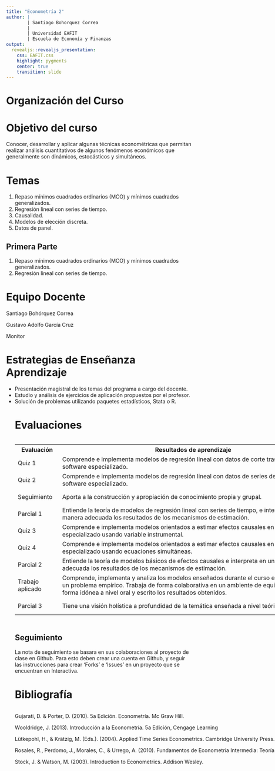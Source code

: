 ---
title: "Econometría 2"
author: |
        | Santiago Bohorquez Correa
        |
        | Universidad EAFIT
        | Escuela de Economía y Finanzas
output:
  revealjs::revealjs_presentation:
    css: EAFIT.css
    highlight: pygments
    center: true
    transition: slide
---



# Organización del Curso

# Objetivo del curso

Conocer, desarrollar y aplicar algunas técnicas econométricas que permitan realizar análisis cuantitativos de algunos fenómenos económicos que generalmente son dinámicos, estocásticos y simultáneos.

# Temas 
<ol>
  <li>Repaso mínimos cuadrados ordinarios (MCO) y mínimos cuadrados generalizados.</li>
  <li>Regresión lineal con series de tiempo.</li>
  <li>Causalidad.</li>
  <li>Modelos de elección discreta.</li>
  <li>Datos de panel.</li>
</ol> 

## Primera Parte 
<ol>
  <li>Repaso mínimos cuadrados ordinarios (MCO) y mínimos cuadrados generalizados.</li>
  <li>Regresión lineal con series de tiempo.</li>
</ol> 


# Equipo Docente

 Santiago Bohórquez Correa
 
 Gustavo Adolfo García Cruz
 
 Monitor
 
# Estrategias de Enseñanza Aprendizaje

<ul>
 <li>Presentación magistral de los temas del programa a cargo del docente.</li>
 <li>Estudio y análisis de ejercicios de aplicación propuestos por el profesor.</li>
 <li> Solución de problemas utilizando paquetes estadísticos, Stata o R.</li>
 
 
<style>
.divScroll {
overflow:scroll;
height:500px;
width:1000px;
}
</style>

# Evaluaciones 
<div class="divScroll">
<table>
  <tr>
    <th>Evaluación</th>
    <th>Resultados de aprendizaje</th>
    <th>	%	</th>
    <th> Fecha </th>
  </tr>
  <tr>
    <td>Quiz 1</td>
    <td>	Comprende e implementa modelos de regresión lineal con datos de corte trasversal en software especializado.</td>
    <td>5%	</td>
    <td>Semana 3</td>
  </tr>
  <tr>
    <td>Quiz 2</td>
    <td>Comprende e implementa modelos de regresión lineal con datos de series de tiempo en software especializado.</td>
    <td>5%</td>
    <td>Semana 7</td>
  </tr>
    <tr>
    <td>Seguimiento</td>
    <td>	Aporta a la construcción y apropiación de conocimiento propia y grupal.</td>
    <td>5%</td>
    <td>Semanas 1-8</td>
  </tr>
  <tr>
    <td>Parcial 1</td>
    <td>Entiende la teoría de modelos de regresión lineal con series de tiempo, e interpreta en una manera adecuada los resultados de los mecanismos de estimación.</td>
    <td>25%</td>
    <td>Semana 8</td>
  </tr>
    <tr>
    <td>Quiz 3</td>
    <td>Comprende e implementa modelos orientados a estimar efectos causales en software especializado usando variable instrumental.</td>
    <td>5%</td>
    <td>Semana 10</td>
  </tr>
  <tr>
    <td>Quiz 4</td>
    <td>Comprende e implementa modelos orientados a estimar efectos causales en software especializado usando ecuaciones simultáneas.</td>
    <td>5%</td>
    <td>Semana 12</td>
  </tr>
  <tr>
  <td>Parcial 2</td>
    <td>Entiende la teoría de modelos básicos de efectos causales e interpreta en una manera adecuada los resultados de los mecanismos de estimación.</td>
    <td>20%</td>
    <td>Semana 13</td>
  </tr>
  <tr>
  <td>Trabajo aplicado</td>
    <td>Comprende, implementa y analiza los modelos enseñados durante el curso en un ambiente en un problema empírico. Trabaja de forma colaborativa en un ambiente de equipo, y expresa de forma idónea a nivel oral y escrito los resultados obtenidos. </td>
    <td>15%</td>
    <td>Semana 15</td>
  </tr>
  <tr>
  <td>Parcial 3</td>
    <td>Tiene una visión holística a profundidad de la temática enseñada a nivel teórico y aplicado. </td>
    <td>15%</td>
    <td>Semana 17</td>
  </tr>
</table>

</div>

## Seguimiento

La nota de seguimiento se basara en sus colaboraciones al proyecto de clase en Github. Para esto deben crear una cuenta en Github, y seguir las instrucciones para crear 'Forks' e 'Issues' en un proyecto que se encuentran en Interactiva.

# Bibliografía

<div class="divScroll">
Gujarati, D. & Porter, D. (2010). 5a Edición. Econometría. Mc Graw Hill.

Wooldridge, J. (2013). Introducción a la Econometría. 5a Edición, Cengage Learning

Lütkepohl, H., & Krätzig, M. (Eds.). (2004). Applied Time Series Econometrics. Cambridge University Press.

Rosales, R., Perdomo, J., Morales, C., & Urrego, A. (2010). Fundamentos de Econometría Intermedia: Teoría y Aplicaciones, Apuntes de Clase CEDE.

Stock, J. & Watson, M. (2003). Introduction to Econometrics. Addison Wesley. 
</div>
    


